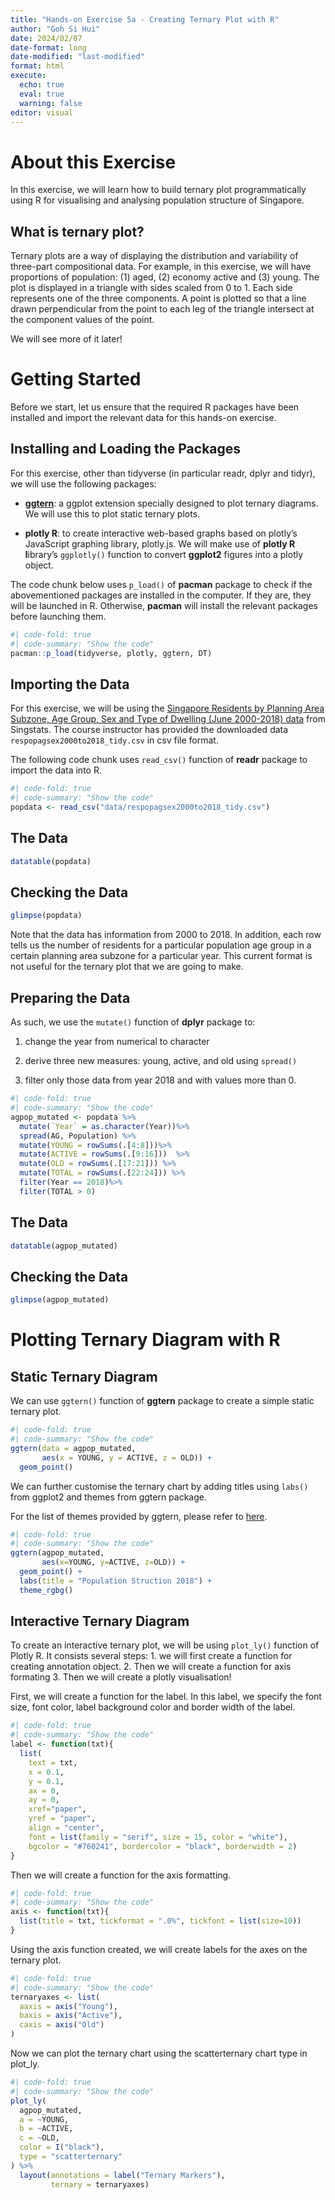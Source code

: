 ```yaml
---
title: "Hands-on Exercise 5a - Creating Ternary Plot with R"
author: "Goh Si Hui"
date: 2024/02/07
date-format: long
date-modified: "last-modified"
format: html 
execute: 
  echo: true
  eval: true
  warning: false
editor: visual 
---
```


# About this Exercise

In this exercise, we will learn how to build ternary plot programmatically using R for visualising and analysing population structure of Singapore.

::: {.callout-note appearance="simple"}
## What is ternary plot?

Ternary plots are a way of displaying the distribution and variability of three-part compositional data. For example, in this exercise, we will have proportions of population: (1) aged, (2) economy active and (3) young. The plot is displayed in a triangle with sides scaled from 0 to 1. Each side represents one of the three components. A point is plotted so that a line drawn perpendicular from the point to each leg of the triangle intersect at the component values of the point.

We will see more of it later!
:::

# Getting Started

Before we start, let us ensure that the required R packages have been installed and import the relevant data for this hands-on exercise.

## Installing and Loading the Packages

For this exercise, other than tidyverse (in particular readr, dplyr and tidyr), we will use the following packages:

-   [**ggtern**](http://www.ggtern.com/d/2.2.0/): a ggplot extension specially designed to plot ternary diagrams. We will use this to plot static ternary plots.

-   **plotly R**: to create interactive web-based graphs based on plotly's JavaScript graphing library, plotly.js. We will make use of **plotly R l**ibrary's `ggplotly()` function to convert **ggplot2** figures into a plotly object.

The code chunk below uses `p_load()` of **pacman** package to check if the abovementioned packages are installed in the computer. If they are, they will be launched in R. Otherwise, **pacman** will install the relevant packages before launching them.

```r
#| code-fold: true
#| code-summary: "Show the code"
pacman::p_load(tidyverse, plotly, ggtern, DT)

```

## Importing the Data

For this exercise, we will be using the [Singapore Residents by Planning Area Subzone, Age Group, Sex and Type of Dwelling (June 2000-2018) data](https://www.singstat.gov.sg/find-data/search-by-theme/population/geographic-distribution/latest-data) from Singstats. The course instructor has provided the downloaded data `respopagsex2000to2018_tidy.csv` in csv file format.

The following code chunk uses `read_csv()` function of **readr** package to import the data into R.

```r
#| code-fold: true
#| code-summary: "Show the code"
popdata <- read_csv("data/respopagsex2000to2018_tidy.csv")
```

::: panel-tabset
## The Data

```r
datatable(popdata)
```

## Checking the Data

```r
glimpse(popdata)

```
:::

Note that the data has information from 2000 to 2018. In addition, each row tells us the number of residents for a particular population age group in a certain planning area subzone for a particular year. This current format is not useful for the ternary plot that we are going to make.

## Preparing the Data

As such, we use the `mutate()` function of **dplyr** package to:

1.  change the year from numerical to character

2.  derive three new measures: young, active, and old using `spread()`

3.  filter only those data from year 2018 and with values more than 0.

```r
#| code-fold: true
#| code-summary: "Show the code"
agpop_mutated <- popdata %>%
  mutate(`Year` = as.character(Year))%>%
  spread(AG, Population) %>%
  mutate(YOUNG = rowSums(.[4:8]))%>%
  mutate(ACTIVE = rowSums(.[9:16]))  %>%
  mutate(OLD = rowSums(.[17:21])) %>%
  mutate(TOTAL = rowSums(.[22:24])) %>%
  filter(Year == 2018)%>%
  filter(TOTAL > 0)
```

::: panel-tabset
## The Data

```r
datatable(agpop_mutated)

```

## Checking the Data

```r
glimpse(agpop_mutated)
```
:::

# Plotting Ternary Diagram with R

## Static Ternary Diagram

We can use `ggtern()` function of **ggtern** package to create a simple static ternary plot.

```r
#| code-fold: true
#| code-summary: "Show the code"
ggtern(data = agpop_mutated, 
       aes(x = YOUNG, y = ACTIVE, z = OLD)) + 
  geom_point()
```

We can further customise the ternary chart by adding titles using `labs()` from ggplot2 and themes from ggtern package.

For the list of themes provided by ggtern, please refer to [here](http://www.ggtern.com/d/2.2.0/ggtern_themes.html).

```r
#| code-fold: true
#| code-summary: "Show the code"
ggtern(agpop_mutated,
       aes(x=YOUNG, y=ACTIVE, z=OLD)) +
  geom_point() +
  labs(title = "Population Struction 2018") +
  theme_rgbg()
```

## Interactive Ternary Diagram

To create an interactive ternary plot, we will be using `plot_ly()` function of Plotly R. It consists several steps: 1. we will first create a function for creating annotation object. 2. Then we will create a function for axis formating 3. Then we will create a plotly visualisation!

First, we will create a function for the label. In this label, we specify the font size, font color, label background color and border width of the label.

```r
#| code-fold: true
#| code-summary: "Show the code"
label <- function(txt){
  list(
    text = txt,
    x = 0.1, 
    y = 0.1,
    ax = 0,
    ay = 0,
    xref="paper",
    yref = "paper",
    align = "center",
    font = list(family = "serif", size = 15, color = "white"),
    bgcolor = "#760241", bordercolor = "black", borderwidth = 2)
}
```

Then we will create a function for the axis formatting.

```r
#| code-fold: true
#| code-summary: "Show the code"
axis <- function(txt){
  list(title = txt, tickformat = ".0%", tickfont = list(size=10))
}

```

Using the axis function created, we will create labels for the axes on the ternary plot.

```r
#| code-fold: true
#| code-summary: "Show the code"
ternaryaxes <- list(
  aaxis = axis("Young"),
  baxis = axis("Active"), 
  caxis = axis("Old")
)

```

Now we can plot the ternary chart using the scatterternary chart type in plot_ly.

```r
#| code-fold: true
#| code-summary: "Show the code"
plot_ly(
  agpop_mutated,
  a = ~YOUNG,
  b = ~ACTIVE,
  c = ~OLD,
  color = I("black"),
  type = "scatterternary"
) %>%
  layout(annotations = label("Ternary Markers"),
         ternary = ternaryaxes)

```
